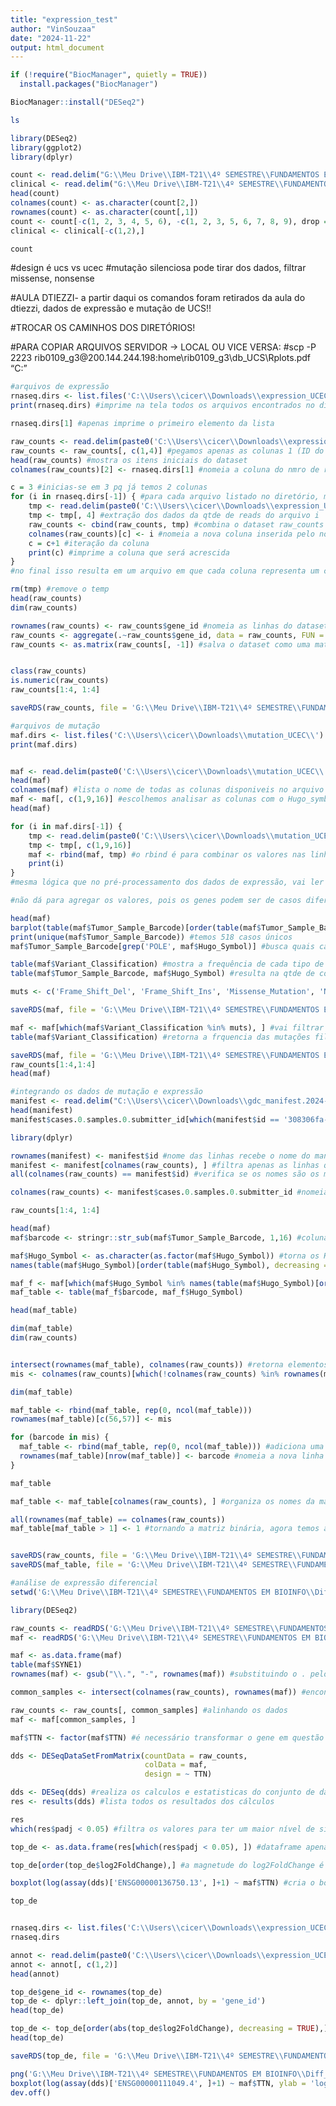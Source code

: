 ```yaml
---
title: "expression_test"
author: "VinSouzaa"
date: "2024-11-22"
output: html_document
---
```


```r
if (!require("BiocManager", quietly = TRUE))
  install.packages("BiocManager")

BiocManager::install("DESeq2")
```

```bash
ls
```

```r
library(DESeq2)
library(ggplot2)
library(dplyr)
```

```r
count <- read.delim("G:\\Meu Drive\\IBM-T21\\4º SEMESTRE\\FUNDAMENTOS EM BIOINFO\\Diff_UCS_vs_UCEC\\2b516199-a3d6-4a0e-924f-ffd89e6e2204.rna_seq.augmented_star_gene_counts.tsv", header = FALSE, sep = "\t")
clinical <- read.delim("G:\\Meu Drive\\IBM-T21\\4º SEMESTRE\\FUNDAMENTOS EM BIOINFO\\Diff_UCS_vs_UCEC\\nationwidechildrens.org_clinical_patient_ucec.txtt_ucs.txt", header = TRUE)
head(count)
colnames(count) <- as.character(count[2,])
rownames(count) <- as.character(count[,1])
count <- count[-c(1, 2, 3, 4, 5, 6), -c(1, 2, 3, 5, 6, 7, 8, 9), drop = FALSE]
clinical <- clinical[-c(1,2),]

count

```

#design é ucs vs ucec 
#mutação silenciosa pode tirar dos dados, filtrar missense, nonsense

#AULA DTIEZZI- a partir daqui os comandos foram retirados da aula do dtiezzi, dados de expressão e mutação de UCS!!

#TROCAR OS CAMINHOS DOS DIRETÓRIOS!

#PARA COPIAR ARQUIVOS SERVIDOR -> LOCAL OU VICE VERSA: #scp -P 2223 rib0109_g3@200.144.244.198:home\\rib0109_g3\\db_UCS\\Rplots.pdf "C:\Users\cicer\Downloads"
```r
#arquivos de expressão
rnaseq.dirs <- list.files('C:\\Users\\cicer\\Downloads\\expression_UCEC') #define o diretório onde se encontram os dados que utilizaremos
print(rnaseq.dirs) #imprime na tela todos os arquivos encontrados no diretório

rnaseq.dirs[1] #apenas imprime o primeiro elemento da lista

raw_counts <- read.delim(paste0('C:\\Users\\cicer\\Downloads\\expression_UCEC\\', rnaseq.dirs[1], '\\', list.files(paste0('C:\\Users\\cicer\\Downloads\\expression_UCEC\\', rnaseq.dirs[1]), pattern = '.tsv')), skip = 1)[-c(1:4), ] #vai ler o primeiro arquivo .tsv do diretório e montar um dataset eliminando as linhas 1 a 4, então teremos um arquivo com os dados de contagem de reads de cada gene do primeiro caso
raw_counts <- raw_counts[, c(1,4)] #pegamos apenas as colunas 1 (ID do gene) e 4 (nmro de reads unstranded)
head(raw_counts) #mostra os itens iniciais do dataset
colnames(raw_counts)[2] <- rnaseq.dirs[1] #nomeia a coluna do nmro de reads com o nome do arquivo de onde vem a contagem

c = 3 #inicias-se em 3 pq já temos 2 colunas
for (i in rnaseq.dirs[-1]) { #para cada arquivo listado no diretório, menos o primeiro que já foi utilizado
    tmp <- read.delim(paste0('C:\\Users\\cicer\\Downloads\\expression_UCEC\\',  i, '/', list.files(paste0('C:\\Users\\cicer\\Downloads\\expression_UCEC\\', i), pattern = '.tsv')), skip = 1)[-c(1:4), ] #seleciona o arquivo i em cada etapa de iteração para ser lido e armazena em um temp
    tmp <- tmp[, 4] #extração dos dados da qtde de reads do arquivo i
    raw_counts <- cbind(raw_counts, tmp) #combina o dataset raw_counts com a qtde de reads do arquivo i
    colnames(raw_counts)[c] <- i #nomeia a nova coluna inserida pelo nome do arquivo do diretório
    c = c+1 #iteração da coluna
    print(c) #imprime a coluna que será acrescida
}
#no final isso resulta em um arquivo em que cada coluna representa um caso e cada linha a quantidade de reads de cada gene, temos 590 arquivos de expressão de TCGA-UCEC e 60.660 genes sendo informados

rm(tmp) #remove o temp
head(raw_counts)
dim(raw_counts)

rownames(raw_counts) <- raw_counts$gene_id #nomeia as linhas do dataset de acordo com o gene_ID (coluna 1)
raw_counts <- aggregate(.~raw_counts$gene_id, data = raw_counts, FUN = sum)
raw_counts <- as.matrix(raw_counts[, -1]) #salva o dataset como uma matriz e elimina a primeira coluna, temos agora uma matriz numerica


class(raw_counts)
is.numeric(raw_counts)
raw_counts[1:4, 1:4]

saveRDS(raw_counts, file = 'G:\\Meu Drive\\IBM-T21\\4º SEMESTRE\\FUNDAMENTOS EM BIOINFO\\Diff_UCS_vs_UCEC\\UCEC_data\\final_data\\TCGA_UCEC_RNASEQ.rds')
```

```r
#arquivos de mutação
maf.dirs <- list.files('C:\\Users\\cicer\\Downloads\\mutation_UCEC\\') #lista todos os arquivos do diretório de mutação UCEC e salva os nomes na variável maf.dirs
print(maf.dirs)


maf <- read.delim(paste0('C:\\Users\\cicer\\Downloads\\mutation_UCEC\\',  maf.dirs[1], '/', list.files(paste0('C:\\Users\\cicer\\Downloads\\mutation_UCEC\\', maf.dirs[1]), pattern = 'maf.gz')), skip = 7) #leitura do primeiro arquivo da lista
head(maf)
colnames(maf) #lista o nome de todas as colunas disponiveis no arquivo de mutação
maf <- maf[, c(1,9,16)] #escolhemos analisar as colunas com o Hugo_symbol, classificação da mutação e o Barcode do tumor
head(maf)

for (i in maf.dirs[-1]) {
    tmp <- read.delim(paste0('C:\\Users\\cicer\\Downloads\\mutation_UCEC\\',  i, '/', list.files(paste0('C:\\Users\\cicer\\Downloads\\mutation_UCEC\\', i), pattern = 'maf.gz')), skip = 7)
    tmp <- tmp[, c(1,9,16)]
    maf <- rbind(maf, tmp) #o rbind é para combinar os valores nas linhas, então terá apenas 3 colunas com várias linhas de acordo com cada arquivo
    print(i)
}
#mesma lógica que no pré-processamento dos dados de expressão, vai ler todos os arquivos do diretório, pegar os dados das colunas 1,9 e 16 

#não dá para agregar os valores, pois os genes podem ser de casos diferentes

head(maf)
barplot(table(maf$Tumor_Sample_Barcode)[order(table(maf$Tumor_Sample_Barcode))]) #grafico de barras utilizando a contagem de mutações de cada caso
print(unique(maf$Tumor_Sample_Barcode)) #temos 518 casos únicos
maf$Tumor_Sample_Barcode[grep('POLE', maf$Hugo_Symbol)] #busca quais casos possuem alteração no gene "POLE" e acessa os Barcode de cada caso

table(maf$Variant_Classification) #mostra a frequência de cada tipo de mutação, útil para fazer plotagens e verificar qual mutação é mais comum entre os genes
table(maf$Tumor_Sample_Barcode, maf$Hugo_Symbol) #resulta na qtde de combinações obsrvadas de mutação entre gene e barcode

muts <- c('Frame_Shift_Del', 'Frame_Shift_Ins', 'Missense_Mutation', 'Nonsense_Mutation')

saveRDS(maf, file = 'G:\\Meu Drive\\IBM-T21\\4º SEMESTRE\\FUNDAMENTOS EM BIOINFO\\Diff_UCS_vs_UCEC\\UCEC_data\\final_data\\TCGA_UCEC_MAF.rds') #salva o dataset .maf resultante 

maf <- maf[which(maf$Variant_Classification %in% muts), ] #vai filtrar o dataset de maf e deixar apenas os casos em que a mutação está presente no vetor muts
table(maf$Variant_Classification) #retorna a frquencia das mutações filtradas

saveRDS(maf, file = 'G:\\Meu Drive\\IBM-T21\\4º SEMESTRE\\FUNDAMENTOS EM BIOINFO\\Diff_UCS_vs_UCEC\\UCEC_data\\final_data\\TCGA_UCEC_MAF_filtered.rds')
raw_counts[1:4,1:4]
head(maf)
```

```r
#integrando os dados de mutação e expressão
manifest <- read.delim("C:\\Users\\cicer\\Downloads\\gdc_manifest.2024-11-20_ucec_expression.txt.map2submitterID") #para o arquivo .map2submitterID foi utiliado o código em python, ele serve para coletar os IDs de cada caso que temos, esse dado será utilizado para correlacionar dados de mutação e expressão
head(manifest)
manifest$cases.0.samples.0.submitter_id[which(manifest$id == '308306fa-302f-4841-b45c-d37f718fd14a')] #apenas retorna o ID do caso em que o ID do manifesto for igual ao texto selecionado -> TCGA-B5-A3FA-01A

library(dplyr)

rownames(manifest) <- manifest$id #nome das linhas recebe o nome do manifest cases.0.samples.0.submitter_id
manifest <- manifest[colnames(raw_counts), ] #filtra apenas as linhas que coincidem com as colunas de raw_counts
all(colnames(raw_counts) == manifest$id) #verifica se os nomes são os mesmos nos datasets

colnames(raw_counts) <- manifest$cases.0.samples.0.submitter_id #nomeia as colunas de raw_counts de acordo com o ID submetido de cada amostra

raw_counts[1:4, 1:4]

head(maf)
maf$barcode <- stringr::str_sub(maf$Tumor_Sample_Barcode, 1,16) #coluna barcode do .maf receberá os nomes do barcode com ínicio na posição 1 da string e final 16

maf$Hugo_Symbol <- as.character(as.factor(maf$Hugo_Symbol)) #torna os Hugo_symbol dos genes um fator, como se fossem variaveis qualitativas
names(table(maf$Hugo_Symbol)[order(table(maf$Hugo_Symbol), decreasing = TRUE)][1:10]) #nomeia os genes de acordo com a quantidade de mutações de forma decrescente

maf_f <- maf[which(maf$Hugo_Symbol %in% names(table(maf$Hugo_Symbol)[order(table(maf$Hugo_Symbol), decreasing = TRUE)][1:10])), ] #seleciona os 10 genes mais mutados de acordo com o hugo_symbol e armazena em maf_f
maf_table <- table(maf_f$barcode, maf_f$Hugo_Symbol)

head(maf_table)

dim(maf_table)
dim(raw_counts)


intersect(rownames(maf_table), colnames(raw_counts)) #retorna elementos em comum entre dois vetores, ou seja, o barcode das linhas do maf_table e o barcode das colunas de raw_counts
mis <- colnames(raw_counts)[which(!colnames(raw_counts) %in% rownames(maf_table))] #lista colunas do raw_counts que não coincidem com as linhas do maf_table (util para trabalhar com dados presentes em ambos os datasets)

dim(maf_table)

maf_table <- rbind(maf_table, rep(0, ncol(maf_table)))
rownames(maf_table)[c(56,57)] <- mis

for (barcode in mis) {
  maf_table <- rbind(maf_table, rep(0, ncol(maf_table))) #adiciona uma nova linha com zeros
  rownames(maf_table)[nrow(maf_table)] <- barcode #nomeia a nova linha com o barcode atual que não foi encontrado em maf_table
}

maf_table

maf_table <- maf_table[colnames(raw_counts), ] #organiza os nomes da maf_table de acordo com os nomes dos genes

all(rownames(maf_table) == colnames(raw_counts))
maf_table[maf_table > 1] <- 1 #tornando a matriz binária, agora temos a informação de quais genes apresentam ou não mutação


saveRDS(raw_counts, file = 'G:\\Meu Drive\\IBM-T21\\4º SEMESTRE\\FUNDAMENTOS EM BIOINFO\\Diff_UCS_vs_UCEC\\UCEC_data\\final_data\\TCGA_UCS_RNASEQ_MATCHED.rds')
saveRDS(maf_table, file = 'G:\\Meu Drive\\IBM-T21\\4º SEMESTRE\\FUNDAMENTOS EM BIOINFO\\Diff_UCS_vs_UCEC\\UCEC_data\\final_data\\TCGA_UCS_MAF_MATCHED.rds')
```

```r
#análise de expressão diferencial
setwd('G:\\Meu Drive\\IBM-T21\\4º SEMESTRE\\FUNDAMENTOS EM BIOINFO\\Diff_UCS_vs_UCEC\\UCEC_data\\final_data')

library(DESeq2)

raw_counts <- readRDS('G:\\Meu Drive\\IBM-T21\\4º SEMESTRE\\FUNDAMENTOS EM BIOINFO\\Diff_UCS_vs_UCEC\\UCEC_data\\final_data\\TCGA_UCS_RNASEQ_MATCHED.rds')
maf <- readRDS('G:\\Meu Drive\\IBM-T21\\4º SEMESTRE\\FUNDAMENTOS EM BIOINFO\\Diff_UCS_vs_UCEC\\UCEC_data\\final_data\\TCGA_UCS_MAF_MATCHED.rds')

maf <- as.data.frame(maf)
table(maf$SYNE1)
rownames(maf) <- gsub("\\.", "-", rownames(maf)) #substituindo o . pelo - para ficar no mesmo formato que o raw_count

common_samples <- intersect(colnames(raw_counts), rownames(maf)) #encontra amostras comuns entre raw_counts e maf

raw_counts <- raw_counts[, common_samples] #alinhando os dados
maf <- maf[common_samples, ]

maf$TTN <- factor(maf$TTN) #é necessário transformar o gene em questão para factor

dds <- DESeqDataSetFromMatrix(countData = raw_counts,
                              colData = maf,
                              design = ~ TTN)

dds <- DESeq(dds) #realiza os calculos e estatisticas do conjunto de dados
res <- results(dds) #lista todos os resultados dos cálculos

res
which(res$padj < 0.05) #filtra os valores para ter um maior nível de significancia utilizando o valor do p-ajustado

top_de <- as.data.frame(res[which(res$padj < 0.05), ]) #dataframe apenas com os genes com expressão diferencial significativa 

top_de[order(top_de$log2FoldChange),] #a magnetude do log2FoldChange é o que indicará a variação de expressão, aqui o dataframe será ordenado com genes de > variação em cima

boxplot(log(assay(dds)['ENSG00000136750.13', ]+1) ~ maf$TTN) #cria o boxplot para um gene específico

top_de


rnaseq.dirs <- list.files('C:\\Users\\cicer\\Downloads\\expression_UCEC')[1]
rnaseq.dirs

annot <- read.delim(paste0('C:\\Users\\cicer\\Downloads\\expression_UCEC\\',  rnaseq.dirs[1], '\\', list.files(paste0('C:\\Users\\cicer\\Downloads\\expression_UCEC\\', rnaseq.dirs[1]), pattern = '.tsv')), skip = 1)[-c(1:4), ]
annot <- annot[, c(1,2)]
head(annot)

top_de$gene_id <- rownames(top_de)
top_de <- dplyr::left_join(top_de, annot, by = 'gene_id')
head(top_de)

top_de <- top_de[order(abs(top_de$log2FoldChange), decreasing = TRUE),]
head(top_de)

saveRDS(top_de, file = 'G:\\Meu Drive\\IBM-T21\\4º SEMESTRE\\FUNDAMENTOS EM BIOINFO\\Diff_UCS_vs_UCEC\\UCEC_data\\final_data\\DE_TTN_mut_vs_wt.rds')

png('G:\\Meu Drive\\IBM-T21\\4º SEMESTRE\\FUNDAMENTOS EM BIOINFO\\Diff_UCS_vs_UCEC\\UCEC_data\\final_data\\TTN.png')
boxplot(log(assay(dds)['ENSG00000111049.4', ]+1) ~ maf$TTN, ylab = 'log(MYF5)', xlab = 'TTN mut')
dev.off()
```



